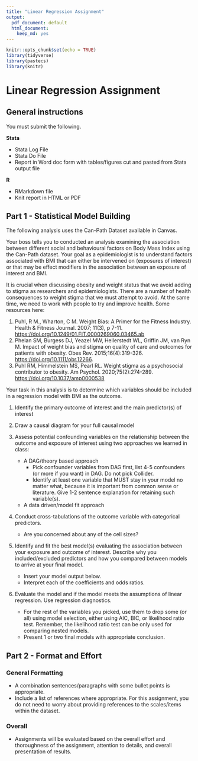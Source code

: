 ```yaml
---
title: "Linear Regression Assignment"
output:
  pdf_document: default
  html_document:
    keep_md: yes
---
```


```r
knitr::opts_chunk$set(echo = TRUE)
library(tidyverse)
library(pastecs)
library(knitr)
```

# Linear Regression Assignment

## General instructions

You must submit the following. 

**Stata**

* Stata Log File
* Stata Do File
* Report in Word doc form with tables/figures cut and pasted from Stata output file

**R**

* RMarkdown file
* Knit report in HTML or PDF

## Part 1 - Statistical Model Building

The following analysis uses the Can-Path Dataset available in Canvas.  

Your boss tells you to conducted an analysis examining the association between different social and behavioural factors on Body Mass Index using the Can-Path dataset. Your goal as a epidemiologist is to understand factors associated with BMI that can either be intervened on (exposures of interest) or that may be effect modifiers in the association between an exposure of interest and BMI.

It is crucial when discussing obesity and weight status that we avoid adding to stigma as researchers and epidemiologists. There are a number of health consequences to weight stigma that we must attempt to avoid. At the same time, we need to work with people to try and improve health. Some resources here: 

1. Puhl, R M., Wharton, C M. Weight Bias: A Primer for the Fitness Industry. Health & Fitness Journal. 2007; 11(3), p 7-11. [https://doi.org/10.1249/01.FIT.0000269060.03465.ab](https://doi.org/10.1249/01.FIT.0000269060.03465.ab)
2. Phelan SM, Burgess DJ, Yeazel MW, Hellerstedt WL, Griffin JM, van Ryn M. Impact of weight bias and stigma on quality of care and outcomes for patients with obesity. Obes Rev. 2015;16(4):319-326. [https://doi.org/10.1111/obr.12266](https://doi.org/10.1111/obr.12266).
3. Puhl RM, Himmelstein MS, Pearl RL. Weight stigma as a psychosocial contributor to obesity. Am Psychol. 2020;75(2):274-289. [https://doi.org/10.1037/amp0000538](https://doi.org/10.1037/amp0000538)

Your task in this analysis is to determine which variables should be included in a regression model with BMI as the outcome.  

1. Identify the primary outcome of interest and the main predictor(s) of interest

2. Draw a causal diagram for your full causal model

3. Assess potential confounding variables on the relationship between the outcome and exposure of interest using two approaches we learned in class:  

    * A DAG/theory based approach
        * Pick confounder variables from DAG first, list 4-5 confounders (or more if you want) in DAG. Do not pick Collider.
        * Identify at least one variable that MUST stay in your model no matter what, because it is important from common sense or literature. Give 1-2 sentence explanation for retaining such variable(s).
    * A data driven/model fit approach  

4. Conduct cross-tabulations of the outcome variable with categorical predictors.

    * Are you concerned about any of the cell sizes?  

5. Identify and fit the best model(s) evaluating the association between your exposure and outcome of interest. Describe why you included/excluded predictors and how you compared between models to arrive at your final model.  

    * Insert your model output below. 
    * Interpret each of the coefficients and odds ratios.   

6. Evaluate the model and if the model meets the assumptions of linear regression. Use regression diagnostics. 

    * For the rest of the variables you picked, use them to drop some (or all) using model selection, either using AIC, BIC, or likelihood ratio test. Remember, the likelihood ratio test can be only used for comparing nested models.
    * Present 1 or two final models with appropriate conclusion.

## Part 2 - Format and Effort 

### General Formatting
- A combination sentences/paragraphs with some bullet points is appropriate.
- Include a list of references where appropriate. For this assignment, you do not need to worry
about providing references to the scales/items within the dataset.

### Overall
- Assignments will be evaluated based on the overall effort and thoroughness of the assignment, attention to details, and overall presentation of results.

